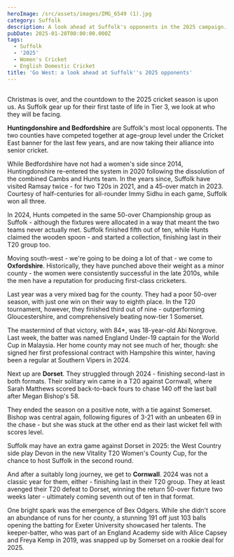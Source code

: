 ```yaml
---
heroImage: /src/assets/images/IMG_6549 (1).jpg
category: Suffolk
description: A look ahead at Suffolk's opponents in the 2025 campaign.
pubDate: 2025-01-28T00:00:00.000Z
tags:
  - Suffolk
  - '2025'
  - Women's Cricket
  - English Domestic Cricket
title: 'Go West: a look ahead at Suffolk''s 2025 opponents'
---
```


##

Christmas is over, and the countdown to the 2025 cricket season is upon us. As Suffolk gear up for their first taste of life in Tier 3, we look at who they will be facing.

**Huntingdonshire and Bedfordshire** are Suffolk's most local opponents. The two counties have competed together at age-group level under the Cricket East banner for the last few years, and are now taking their alliance into senior cricket.

While Bedfordshire have not had a women's side since 2014, Huntingdonshire re-entered the system in 2020 following the dissolution of the combined Cambs and Hunts team. In the years since, Suffolk have visited Ramsay twice - for two T20s in 2021, and a 45-over match in 2023. Courtesy of half-centuries for all-rounder Immy Sidhu in each game, Suffolk won all three.

In 2024, Hunts competed in the same 50-over Championship group as Suffolk - although the fixtures were allocated in a way that meant the two teams never actually met. Suffolk finished fifth out of ten, while Hunts claimed the wooden spoon - and started a collection, finishing last in their T20 group too.

Moving south-west - we're going to be doing a lot of that - we come to **Oxfordshire**. Historically, they have punched above their weight as a minor county - the women were consistently successful in the late 2010s, while the men have a reputation for producing first-class cricketers.

Last year was a very mixed bag for the county. They had a poor 50-over season, with just one win on their way to eighth place. In the T20 tournament, however, they finished third out of nine - outperforming Gloucestershire, and comprehensively beating now-tier 1 Somerset.

The mastermind of that victory, with 84\*, was 18-year-old Abi Norgrove. Last week, the batter was named England Under-19 captain for the World Cup in Malaysia. Her home county may not see much of her, though: she signed her first professional contract with Hampshire this winter, having been a regular at Southern Vipers in 2024.

Next up are **Dorset**. They struggled through 2024 - finishing second-last in both formats. Their solitary win came in a T20 against Cornwall, where Sarah Matthews scored back-to-back fours to chase 140 off the last ball after Megan Bishop's 58.

They ended the season on a positive note, with a tie against Somerset. Bishop was central again, following figures of 3-21 with an unbeaten 69 in the chase - but she was stuck at the other end as their last wicket fell with scores level.

Suffolk may have an extra game against Dorset in 2025: the West Country side play Devon in the new Vitality T20 Women's County Cup, for the chance to host Suffolk in the second round.

And after a suitably long journey, we get to **Cornwall**. 2024 was not a classic year for them, either - finishing last in their T20 group. They at least avenged their T20 defeat to Dorset, winning the return 50-over fixture two weeks later - ultimately coming seventh out of ten in that format.

One bright spark was the emergence of Bex Odgers. While she didn't score an abundance of runs for her county, a stunning 191 off just 103 balls opening the batting for Exeter University showcased her talents. The keeper-batter, who was part of an England Academy side with Alice Capsey and Freya Kemp in 2019, was snapped up by Somerset on a rookie deal for 2025.
